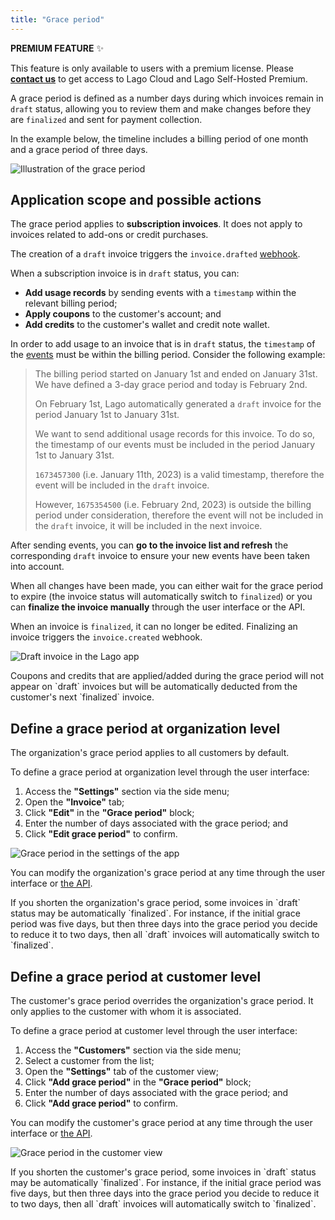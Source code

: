 ```yaml
---
title: "Grace period"
---
```


<Info>

**PREMIUM FEATURE** ✨

This feature is only available to users with a premium license. Please
**[contact us](mailto:hello@getlago.com)** to get access to Lago Cloud and Lago
Self-Hosted Premium.

</Info>

A grace period is defined as a number days during which invoices remain in
`draft` status, allowing you to review them and make changes before they are
`finalized` and sent for payment collection.

In the example below, the timeline includes a billing period of one month and a
grace period of three days.

![Illustration of the grace period](/images/grace-period-timeline-299de2425036f803f20825e8a42ab401.png)

## Application scope and possible actions[](#application-scope-and-possible-actions "Direct link to heading")

The grace period applies to **subscription invoices**. It does not apply to
invoices related to add-ons or credit purchases.

The creation of a `draft` invoice triggers the `invoice.drafted`
[webhook](/docs/api/webhooks/messages).

When a subscription invoice is in `draft` status, you can:

- **Add usage records** by sending events with a `timestamp` within the relevant
  billing period;
- **Apply coupons** to the customer's account; and
- **Add credits** to the customer's wallet and credit note wallet.

In order to add usage to an invoice that is in `draft` status, the `timestamp`
of the
[events](/docs/guide/events/ingesting%5Fevents#send-usage-measurements-to-lago)
must be within the billing period. Consider the following example:

> The billing period started on January 1st and ended on January 31st. We have
> defined a 3-day grace period and today is February 2nd.
>
> On February 1st, Lago automatically generated a `draft` invoice for the period
> January 1st to January 31st.
>
> We want to send additional usage records for this invoice. To do so, the
> timestamp of our events must be included in the period January 1st to January
> 31st.
>
> `1673457300` (i.e. January 11th, 2023) is a valid timestamp, therefore the
> event will be included in the `draft` invoice.
>
> However, `1675354500` (i.e. February 2nd, 2023) is outside the billing period
> under consideration, therefore the event will not be included in the `draft`
> invoice, it will be included in the next invoice.

After sending events, you can **go to the invoice list and refresh** the
corresponding `draft` invoice to ensure your new events have been taken into
account.

When all changes have been made, you can either wait for the grace period to
expire (the invoice status will automatically switch to `finalized`) or you can
**finalize the invoice manually** through the user interface or the API.

When an invoice is `finalized`, it can no longer be edited. Finalizing an
invoice triggers the `invoice.created` webhook.

![Draft invoice in the Lago app](/images/grace-period-draft-invoice-0a9ccbd1d7dc1b87faeb5a44abf484e1.png)

<Info>
  Coupons and credits that are applied/added during the grace period will not
  appear on `draft` invoices but will be automatically deducted from the
  customer's next `finalized` invoice.
</Info>

## Define a grace period at organization level[](#define-a-grace-period-at-organization-level "Direct link to heading")

The organization's grace period applies to all customers by default.

To define a grace period at organization level through the user interface:

1. Access the **"Settings"** section via the side menu;
2. Open the **"Invoice"** tab;
3. Click **"Edit"** in the **"Grace period"** block;
4. Enter the number of days associated with the grace period; and
5. Click **"Edit grace period"** to confirm.

![Grace period in the settings of the app](/images/grace-period-organization-eabdac12832b76fd4d75c1a266244339.png)

You can modify the organization's grace period at any time through the user
interface or [the API](/docs/api/organizations/update-organization).

<Warning>
  If you shorten the organization's grace period, some invoices in `draft`
  status may be automatically `finalized`. For instance, if the initial grace
  period was five days, but then three days into the grace period you decide to
  reduce it to two days, then all `draft` invoices will automatically switch to
  `finalized`.
</Warning>

## Define a grace period at customer level[](#define-a-grace-period-at-customer-level "Direct link to heading")

The customer's grace period overrides the organization's grace period. It only
applies to the customer with whom it is associated.

To define a grace period at customer level through the user interface:

1. Access the **"Customers"** section via the side menu;
2. Select a customer from the list;
3. Open the **"Settings"** tab of the customer view;
4. Click **"Add grace period"** in the **"Grace period"** block;
5. Enter the number of days associated with the grace period; and
6. Click **"Add grace period"** to confirm.

You can modify the customer's grace period at any time through the user
interface or [the API](/docs/api/customers/create-update-customer).

![Grace period in the customer view](/images/grace-period-customer-19e2d76ad85f4a1af86c6d8fd0f38715.png)

<Warning>
  If you shorten the customer's grace period, some invoices in `draft` status
  may be automatically `finalized`. For instance, if the initial grace period
  was five days, but then three days into the grace period you decide to reduce
  it to two days, then all `draft` invoices will automatically switch to
  `finalized`.
</Warning>
